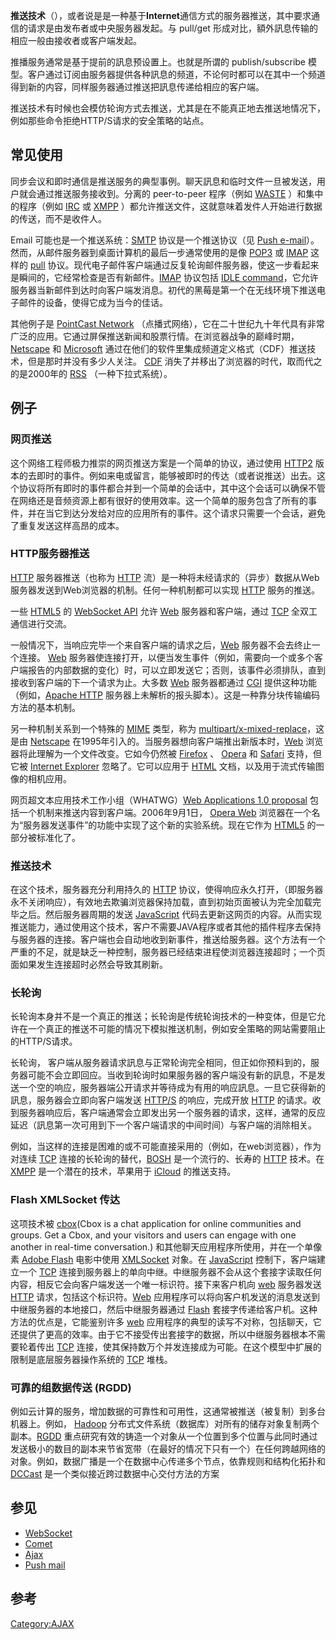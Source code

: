 {{Proofreader needed|en|Push technology}}
{{noteTA
|T=zh-cn:推送技术;zh-tw:推播技術
|G1=IT
}}
'''推送技术'''（{{lang-en|Push technology}}），或者说是是一种基于'''Internet'''通信方式的服务器推送，其中要求通信的请求是由发布者或中央服务器发起。与 pull/get 形成对比，額外訊息传输的相应一般由接收者或客户端发起。

推播服务通常是基于提前的訊息预设置上。也就是所谓的 publish/subscribe 模型。客户通过订阅由服务器提供各种訊息的频道，不论何时都可以在其中一个频道得到新的内容，同样服务器通过推送把訊息传递给相应的客户端。

推送技术有时候也会模仿轮询方式去推送，尤其是在不能真正地去推送地情况下，例如那些命令拒绝HTTP/S请求的安全策略的站点。

== 常见使用==
同步会议和即时通信是推送服务的典型事例。聊天訊息和临时文件一旦被发送，用户就会通过推送服务接收到。分离的 peer-to-peer 程序（例如 [[WASTE|WASTE]] ）和集中的程序（例如 [[IRC|IRC]] 或 [[XMPP|XMPP]] ）都允许推送文件，这就意味着发件人开始进行数据的传送，而不是收件人。

Email 可能也是一个推送系统：[[SMTP|SMTP]] 协议是一个推送协议（见 [[Push_e-mail|Push e-mail]]）。然而，从邮件服务器到桌面计算机的最后一步通常使用的是像 [[POP3|POP3]] 或 [[IMAP|IMAP]] 这样的 [[pull|pull]] 协议。现代电子邮件客户端通过反复轮询邮件服务器，使这一步看起来是瞬间的，它经常检查是否有新邮件。[[IMAP|IMAP]] 协议包括 [[IDLE_command|IDLE command]]，它允许服务器当新邮件到达时向客户端发消息。初代的黑莓是第一个在无线环境下推送电子邮件的设备，使得它成为当今的佳话。

其他例子是 [[PointCast_Network|PointCast Network]] （点播式网络），它在二十世纪九十年代具有非常广泛的应用。它通过屏保推送新闻和股票行情。在浏览器战争的巅峰时期，[[Netscape|Netscape]] 和  [[Microsoft|Microsoft]] 通过在他们的软件里集成频道定义格式（CDF）推送技术，但是那时并没有多少人关注。 [[CDF|CDF]] 消失了并移出了浏览器的时代，取而代之的是2000年的 [[RSS|RSS]] （一种下拉式系统）。
== 例子==
=== 网页推送===
这个网络工程师极力推崇的网页推送方案是一个简单的协议，通过使用 [[HTTP2|HTTP2]] 版本的去即时的事件。例如来电或留言，能够被即时的传达（或者说推送）出去。这个协议将所有即时的事件都合并到一个简单的会话中，其中这个会话可以确保不管在网络还是音频资源上都有很好的使用效率。这一个简单的服务包含了所有的事件，并在当它到达分发给对应的应用所有的事件。这个请求只需要一个会话，避免了重复发送这样高昂的成本。

=== HTTP服务器推送===
[[HTTP|HTTP]] 服务器推送（也称为 [[HTTP|HTTP]] 流）是一种将未经请求的（异步）数据从Web服务器发送到Web浏览器的机制。任何一种机制都可以实现 [[HTTP|HTTP]] 服务的推送。

一些 [[HTML5|HTML5]] 的 [[WebSocket_API|WebSocket API]] 允许 [[Web|Web]] 服务器和客户端，通过 [[传输控制协议|TCP]] 全双工通信进行交流。

一般情况下，当响应完毕一个来自客户端的请求之后，[[Web|Web]] 服务器不会去终止一个连接。 [[Web|Web]] 服务器使连接打开，以便当发生事件（例如，需要向一个或多个客户端报告的内部数据的变化）时，可以立即发送它；否则，该事件必须排队，直到接收到客户端的下一个请求为止。大多数 [[Web|Web]] 服务器都通过 [[CGI|CGI]] 提供这种功能（例如，[[Apache_HTTP|Apache HTTP]] 服务器上未解析的报头脚本）。这是一种靠分块传输编码方法的基本机制。

另一种机制关系到一个特殊的 [[MIME|MIME]] 类型，称为 [[multipart/x-mixed-replace|multipart/x-mixed-replace]]，这是由 [[Netscape|Netscape]] 在1995年引入的。当服务器想向客户端推出新版本时，[[Web|Web]] 浏览器将此理解为一个文件改变。它如今仍然被 [[Firefox|Firefox]] 、 [[Opera|Opera]] 和 [[Safari|Safari]] 支持，但它被 [[Internet_Explorer|Internet Explorer]] 忽略了。它可以应用于 [[HTML|HTML]] 文档，以及用于流式传输图像的相机应用。

网页超文本应用技术工作小组（WHATWG）[[Web_Applications_1.0_proposal|Web Applications 1.0 proposal]] 包括一个机制来推送内容到客户端。2006年9月1日， [[Opera_Web|Opera Web]] 浏览器在一个名为“服务器发送事件”的功能中实现了这个新的实验系统。现在它作为 [[HTML5|HTML5]] 的一部分被标准化了。
=== 推送技术===
在这个技术，服务器充分利用持久的 [[HTTP|HTTP]] 协议，使得响应永久打开，（即服务器永不关闭响应），有效地去欺骗浏览器保持加载，直到初始页面被认为完全加载完毕之后。然后服务器周期的发送 [[JavaScript|JavaScript]] 代码去更新这网页的内容。从而实现推送能力，通过使用这个技术，客户不需要JAVA程序或者其他的插件程序去保持与服务器的连接。客户端也会自动地收到新事件，推送给服务器。这个方法有一个严重的不足，就是缺乏一种控制，服务器已经结束进程使浏览器连接超时；一个页面如果发生连接超时必然会导致其刷新。
=== 长轮询===
长轮询本身并不是一个真正的推送；长轮询是传统轮询技术的一种变体，但是它允许在一个真正的推送不可能的情况下模拟推送机制，例如安全策略的网站需要阻止的HTTP/S请求。

长轮询， 客户端从服务器请求訊息与正常轮询完全相同，但正如你预料到的，服务器可能不会立即回应。当收到轮询时如果服务器的客户端没有新的訊息，不是发送一个空的响应，服务器端公开请求并等待成为有用的响应訊息。一旦它获得新的訊息，服务器会立即向客户端发送 [[HTTP/S|HTTP/S]] 的响应，完成开放 [[HTTP|HTTP]] 的请求。收到服务器响应后，客户端通常会立即发出另一个服务器的请求，这样，通常的反应延迟（訊息第一次可用到下一个客户端请求的中间时间）与客户端的消除相关。

例如，当这样的连接是困难的或不可能直接采用的（例如，在web浏览器），作为对连续 [[传输控制协议|TCP]] 连接的长轮询的替代，[[BOSH|BOSH]] 是一个流行的、长寿的 [[HTTP|HTTP]] 技术。在 [[XMPP|XMPP]] 是一个潜在的技术，苹果用于 [[iCloud|iCloud]] 的推送支持。
=== Flash XMLSocket 传达===
这项技术被 [[cbox|cbox]](Cbox is a chat application for online communities and groups. Get a Cbox, and your visitors and users can engage with one another in real-time conversation.) 和其他聊天应用程序所使用，并在一个单像素 [[Adobe_Flash|Adobe Flash]] 电影中使用 [[XMLSocket|XMLSocket]] 对象。在 [[JavaScript|JavaScript]] 控制下，客户端建立一个 [[传输控制协议|TCP]] 连接到服务器上的单向中继。中继服务器不会从这个套接字读取任何内容，相反它会向客户端发送一个唯一标识符。接下来客户机向 [[web|web]] 服务器发送 [[HTTP|HTTP]] 请求，包括这个标识符。[[Web|Web]] 应用程序可以将向客户机发送的消息发送到中继服务器的本地接口，然后中继服务器通过 [[Flash|Flash]] 套接字传递给客户机。这种方法的优点是，它能鉴别许多 [[web|web]] 应用程序的典型的读写不对称，包括聊天，它还提供了更高的效率。由于它不接受传出套接字的数据，所以中继服务器根本不需要轮着传出 [[传输控制协议|TCP]] 连接，使其保持数万个并发连接成为可能。在这个模型中扩展的限制是底层服务器操作系统的 [[传输控制协议|TCP]] 堆栈。
=== 可靠的组数据传送 (RGDD)===
例如云计算的服务，增加数据的可靠性和可用性，这通常被推送（被复制）到多台机器上。例如， [[Hadoop|Hadoop]] 分布式文件系统（数据库）对所有的储存对象复制两个副本。[[RGDD|RGDD]] 重点研究有效的铸造一个对象从一个位置到多个位置与此同时通过发送极小的数目的副本来节省宽带（在最好的情况下只有一个）在任何跨越网络的对象。例如，数据广播是一个在数据中心传递多个节点，依靠规则和结构化拓扑和 [[DCCast|DCCast]] 是一个类似接近跨过数据中心交付方法的方案

== 参见 ==
* [[WebSocket|WebSocket]]
* [[Comet_(web技术)|Comet]]
* [[Ajax|Ajax]]
* [[Push_mail|Push mail]]
== 参考 ==

{{reflist}}

[[Category:AJAX|Category:AJAX]]